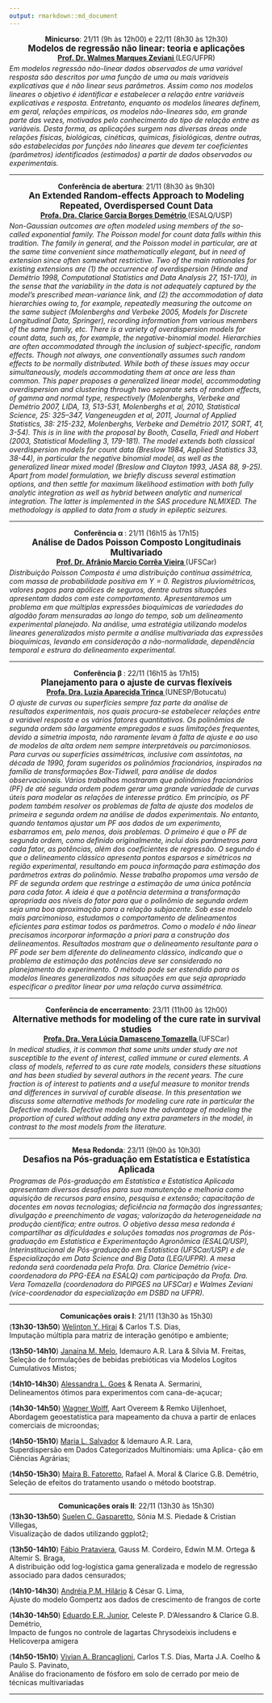 ```yaml
---
output: rmarkdown::md_document
---
```


<div style='text-align: center; margin-bottom: -10px'>
  <p><strong>Minicurso</strong>:
    21/11 (9h às 12h00) e 22/11 (8h30 às 12h30)<br/>
  <strong style='font-size: 1.2em'>
    Modelos de regressão não linear: teoria e aplicações
  </strong><br/>
  <a href="http://www.leg.ufpr.br/~walmes/"><strong>
    Prof. Dr. Walmes Marques Zeviani
  </strong></a> (LEG/UFPR)<br/>
</div>

_Em modelos regressão não-linear dados observados de uma variável
resposta são descritos por uma função de uma ou mais variáveis
explicativas que é não linear seus parâmetros. Assim como nos modelos
lineares o objetivo é identificar e estabelecer a relação entre
variáveis explicativas e resposta. Entretanto, enquanto os modelos
lineares definem, em geral, relações empíricas, os modelos não-lineares
são, em grande parte das vezes, motivados pelo conhecimento do tipo de
relação entre as variáveis. Desta forma, as aplicações surgem nas
diversas áreas onde relações físicas, biológicas, cinéticas, químicas,
fisiológicas, dentre outras, são estabelecidas por funções não lineares
que devem ter coeficientes (parâmetros) identificados (estimados) a
partir de dados observados ou experimentais._

---

<div style='text-align: center; margin-bottom: -10px'>
  <p><strong>Conferência de abertura</strong>:
    21/11 (8h30 às 9h30)<br/>
  <strong style='font-size: 1.2em'>
    An Extended Random-effects Approach to Modeling Repeated,
    Overdispersed Count Data
  </strong><br/>
  <a href="http://ce.esalq.usp.br/equipe/clarice-garcia-borges-demetrio"><strong>
    Profa. Dra. Clarice Garcia Borges Demétrio
  </strong></a> (ESALQ/USP)<br/>
</div>

_Non-Gaussian outcomes are often modeled using members of the so-called
exponential family. The Poisson model for count data falls within this
tradition. The family in general, and the Poisson model in particular,
are at the same time convenient since mathematically elegant, but in
need of extension since often somewhat restrictive. Two of the main
rationales for existing extensions are (1) the occurrence of
overdispersion (Hinde and Demétrio 1998, Computational Statistics and
Data Analysis 27, 151-170), in the sense that the variability in the
data is not adequately captured by the model's prescribed mean-variance
link, and (2) the accommodation of data hierarchies owing to, for
example, repeatedly measuring the outcome on the same subject
(Molenberghs and Verbeke 2005, Models for Discrete Longitudinal Data,
Springer), recording information from various members of the same
family, etc. There is a variety of overdispersion models for count data,
such as, for example, the negative-binomial model. Hierarchies are often
accommodated through the inclusion of subject-specific, random
effects. Though not always, one conventionally assumes such random
effects to be normally distributed. While both of these issues may occur
simultaneously, models accommodating them at once are less than
common. This paper proposes a generalized linear model, accommodating
overdispersion and clustering through two separate sets of random
effects, of gamma and normal type, respectively (Molenberghs, Verbeke
and Demétrio 2007, LIDA, 13, 513-531, Molenberghs et al, 2010,
Statistical Science, 25: 325–347, Vangeneugden et al, 2011, Journal of
Applied Statistics, 38: 215-232, Molenberghs, Verbeke and Demétrio 2017,
SORT, 41, 3-54). This is in line with the proposal by Booth, Casella,
Friedl and Hobert (2003, Statistical Modelling 3, 179-181). The model
extends both classical overdispersion models for count data (Breslow
1984, Applied Statistics 33, 38-44), in particular the negative binomial
model, as well as the generalized linear mixed model (Breslow and
Clayton 1993, JASA 88, 9-25). Apart from model formulation, we briefly
discuss several estimation options, and then settle for maximum
likelihood estimation with both fully analytic integration as well as
hybrid between analytic and numerical integration. The latter is
implemented in the SAS procedure NLMIXED. The methodology is applied to
data from a study in epileptic seizures._

---

<div style='text-align: center; margin-bottom: -10px'>
<p><strong>Conferência &alpha; </strong>:
    21/11 (16h15 às 17h15)<br/>
  <strong style='font-size: 1.2em'>
    Análise de Dados Poisson Composto Longitudinais Multivariado
  </strong><br/>
  <a href="http://www.des.ufscar.br/departamento/docentes-1/afranio-marcio-correa-vieira"><strong>
    Prof. Dr. Afrânio Marcio Corrêa Vieira
  </strong></a> (UFSCar)<br/>
</div>

_Distribuição Poisson Composta é uma distribuição contínua assimétrica,
com massa de probabilidade positiva em $Y=0$. Registros pluviométricos,
valores pagos para apólices de seguros, dentre outras situações
apresentam dados com este comportamento. Apresentaremos um problema em
que múltiplas expressões bioquímicas de variedades do algodão foram
mensuradas ao longo do tempo, sob um delineamento experimental
planejado. Na análise, uma estratégia utilizando modelos lineares
generalizados misto permite a análise multivariada das expressões
bioquímicas, levando em consideração a não-normalidade, dependência
temporal e estrura do delineamento experimental._

---

<div style='text-align: center; margin-bottom: -10px'>
<p><strong>Conferência &beta; </strong>:
    22/11 (16h15 às 17h15)<br/>
  <strong style='font-size: 1.2em'>
    Planejamento para o ajuste de curvas flexíveis
  </strong><br/>
  <a href="http://www.ibb.unesp.br/#!/departamentos/bioestatistica/servidores/luzia-a-trinca/"><strong>
    Profa. Dra. Luzia Aparecida Trinca
  </strong></a> (UNESP/Botucatu)<br/>
</div>

_O ajuste de curvas ou superfícies sempre faz parte da análise de
resultados experimentais, nos quais procura-se estabelecer relações
entre a variável resposta e os vários fatores quantitativos. Os
polinômios de segunda ordem são largamente empregados e suas limitações
frequentes, devido a simetria imposta, não raramente levam à falta de
ajuste e ao uso de modelos de alta ordem nem sempre interpretáveis ou
parcimoniosos. Para curvas ou superfícies assimétricas, inclusive com
assíntotas, na década de 1990, foram sugeridos os polinômios
fracionários, inspirados na família de transformações Box-Tidwell, para
análise de dados observacionais.  Vários trabalhos mostraram que
polinômios fracionários (PF) de até segunda ordem podem gerar uma grande
variedade de curvas úteis para modelar as relações de interesse
prático. Em princípio, os PF podem também resolver os problemas de falta
de ajuste dos modelos de primeira e segunda ordem na análise de dados
experimentais. No entanto, quando tentamos ajustar um PF aos dados de um
experimento, esbarramos em, pelo menos, dois problemas. O primeiro é que
o PF de segunda ordem, como definido originalmente, inclui dois
parâmetros para cada fator, as potências, além dos coeficientes de
regressão. O segundo é que o delineamento clássico apresenta pontos
esparsos e simétricos na região experimental, resultando em pouca
informação para estimação dos parâmetros extras do polinômio. Nesse
trabalho propomos uma versão de PF de segunda ordem que restringe a
estimação de uma única potência para cada fator. A ideia é que a
potência determina a transformação apropriada aos níveis do fator para
que o polinômio de segunda ordem seja uma boa aproximação para a relação
subjacente.  Sob esse modelo mais parcimonioso, estudamos o
comportamento de delineamentos eficientes para estimar todos os
parâmetros. Como o modelo é não linear precisamos incorporar informação
a priori para a construção dos delineamentos. Resultados mostram que o
delineamento resultante para o PF pode ser bem diferente do delineamento
clássico, indicando que o problema de estimação das potências deve ser
considerado no planejamento do experimento. O método pode ser estendido
para os modelos lineares generalizados nas situações em que seja
apropriado especificar o preditor linear por uma relação curva
assimétrica._

---

<div style='text-align: center; margin-bottom: -10px'>
<p><strong>Conferência de encerramento</strong>:
    23/11 (11h00 às 12h00)<br/>
  <strong style='font-size: 1.2em'>
    Alternative methods for modeling of the cure rate in survival
    studies
  </strong><br/>
  <a href="http://www.ufscar.br/~des/docente/vera/vera.htm"><strong>
    Profa. Dra. Vera Lúcia Damasceno Tomazella
  </strong></a> (UFSCar)<br/>
</div>

_In medical studies, it is common that some units under study are not
susceptible to the event of interest, called immune or cured elements. A
class of models, referred to as cure rate models, considers these
situations and has been studied by several authors in the recent
years. The cure fraction is of interest to patients and a useful measure
to monitor trends and differences in survival of curable disease. In
this presentation we discuss some alternative methods for modeling cure
rate in particular the Defective models. Defective models have the
advantage of modeling the proportion of cured without adding any extra
parameters in the model, in contrast to the most models from the
literature._

---

<div style='text-align: center; margin-bottom: -10px'>
<p><strong>Mesa Redonda</strong>:
    23/11 (9h00 às 10h30)<br/>
  <strong style='font-size: 1.2em'>
    Desafios na Pós-graduação em Estatística e Estatística Aplicada
  </strong><br/>
</div>

_Programas de Pós-graduação em Estatística e Estatística Aplicada
apresentam diversos desafios para sua manutenção e melhoria como
aquisição de recursos para ensino, pesquisa e extensão; capacitação de
docentes em novas tecnologias; deficiência na formação dos ingressantes;
divulgação e preenchimento de vagas; valorização da heterogeneidade na
produção científica; entre outros. O objetivo dessa mesa redonda é
compartilhar as dificuldades e soluções tomadas nos programas de
Pós-graduação em Estatística e Experimentação Agronômica (ESALQ/USP),
Interinstitucional de Pós-graduação em Estatística (UFSCar/USP) e de
Especialização em Data Science and Big Data (LEG/UFPR). A mesa redonda
será coordenada pela Profa. Dra. Clarice Demétrio (vice-coordenadora do
PPG-EEA na ESALQ) com participação da Profa. Dra. Vera Tomazella
(coordenadora do PIPGES na UFSCar) e Walmes Zeviani (vice-coordenador da
especialização em DSBD na UFPR)._

---

<div style='text-align: center; margin-bottom: -10px'>
<p><strong>Comunicações orais I</strong>:
    21/11 (13h30 às 15h30)<br/>
</div>

(**13h30-13h50**) <u>Welinton Y. Hirai</u> & Carlos T.S. Dias,\
Imputação múltipla para matriz de interação genótipo e ambiente;

(**13h50-14h10**) <u>Janaína M. Melo</u>, Idemauro A.R. Lara & Sílvia
M. Freitas,\
Seleção de formulações de bebidas prebióticas via Modelos Logitos
Cumulativos Mistos;

(**14h10-14h30**) <u>Alessandra L. Goes</u> & Renata A. Sermarini,\
Delineamentos ótimos para experimentos com cana-de-açucar;

(**14h30-14h50**) <u>Wagner Wolff</u>, Aart Overeem & Remko Uijlenhoet,\
Abordagem geoestatística para mapeamento da chuva a partir de enlaces
comerciais de microondas;

(**14h50-15h10**) <u>Maria L. Salvador</u> & Idemauro A.R. Lara,\
Superdispersão em Dados Categorizados Multinomiais: uma Aplica- ção em
Ciências Agrárias;

(**14h50-15h30**) <u>Maíra B. Fatoretto</u>, Rafael A. Moral & Clarice
G.B. Demétrio,\
Seleção de efeitos do tratamento usando o método bootstrap.

---

<div style='text-align: center; margin-bottom: -10px'>
<p><strong>Comunicações orais II</strong>:
    22/11 (13h30 às 15h30)<br/>
</div>

(**13h30-13h50**) <u>Suelen C. Gasparetto</u>, Sônia M.S. Piedade &
Cristian Villegas,\
Visualização de dados utilizando ggplot2;

(**13h50-14h10**) <u>Fábio Prataviera</u>, Gauss M. Cordeiro, Edwin
M.M. Ortega & Altemir S. Braga,\
A distribuição odd log-logística gama generalizada e modelo de regressão
associado para dados censurados;

(**14h10-14h30**) <u>Andréia P.M. Hilário</u> & César G. Lima,\
Ajuste do modelo Gompertz aos dados de crescimento de frangos de corte

(**14h30-14h50**) <u>Eduardo E.R. Junior</u>, Celeste P. D'Alessandro &
Clarice G.B. Demétrio,\
Impacto de fungos no controle de lagartas Chrysodeixis includens e
Helicoverpa amigera

(**14h50-15h10**) <u>Vivian A. Brancaglioni</u>, Carlos T.S. Dias, Marta
J.A. Coelho & Paulo S. Pavinato,\
Análise do fracionamento de fósforo em solo de cerrado por meio de
técnicas multivariadas

---
